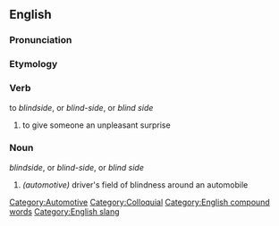 ==English==

===Pronunciation===
{{substub}}

===Etymology===
{{substub}}

===Verb===
to ''blindside'', or ''blind-side'', or ''blind side''

# to give someone an unpleasant surprise

===Noun===
''blindside'', or ''blind-side'', or ''blind side''

# ''(automotive)'' driver's field of blindness around an automobile 

[[Category:Automotive]]
[[Category:Colloquial]]
[[Category:English compound words]]
[[Category:English slang]]